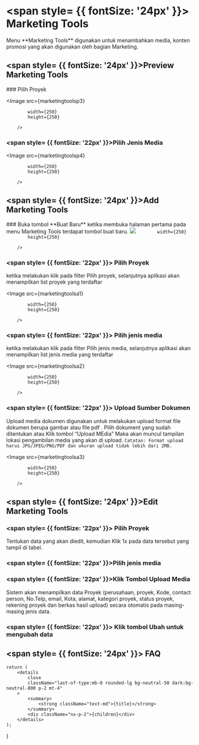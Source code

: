 


#  <span style= {{ fontSize: '24px' }}> Marketing Tools </span>

<div style={{ padding: "1rem" }}>
    Menu **Marketing Tools** digunakan untuk menambahkan media, konten promosi yang akan digunakan oleh bagian Marketing. 

</div>

##  <span style= {{ fontSize: '24px' }}>Preview Marketing Tools</span>

<Steps>
###  <span style= {{ fontSize: '22px' }}>Pilih Proyek</span>

<Image
            src={marketingtoolsp3}
            
            width={250}
            height={250}
                
        />

###  <span style= {{ fontSize: '22px' }}>Pilih Jenis Media</span>

<Image
            src={marketingtoolsp4}
            
            width={250}
            height={250}
                
        />

</Steps>

##  <span style= {{ fontSize: '24px' }}>Add Marketing Tools</span>

<Steps>
###  <span style= {{ fontSize: '22px' }}> Buka tombol **Buat Baru** </span>
ketika membuka halaman pertama pada menu Marketing Tools terdapat tombol buat baru.
<Image
            src={marketingtoolsa0}
            
            width={250}
            height={250}
                
        />

###  <span style= {{ fontSize: '22px' }}> Pilih Proyek </span>

ketika melakukan klik pada filter Pilih proyek, selanjutnya aplikasi akan menampilkan list proyek yang terdaftar

<Image
            src={marketingtoolsa1}
            
            width={250}
            height={250}
                
        />

###  <span style= {{ fontSize: '22px' }}> Pilih jenis media </span>

ketika melakukan klik pada filter Pilih jenis media, selanjutnya aplikasi akan menampilkan list jenis media yang terdaftar

<Image
            src={marketingtoolsa2}
            
            width={250}
            height={250}
                
        />

###  <span style= {{ fontSize: '22px' }}> Upload Sumber Dokumen </span>

Upload media dokumen digunakan untuk melakukan upload format file dokumen berupa gambar atau file pdf
. Pilih dokument yang sudah ditentukan atau Klik tombol “Upload MEdia” Maka akan muncul tampilan lokasi pengambilan media yang akan di upload.
`Catatan: Format upload harus JPG/JPEG/PNG/PDF dan ukuran upload tidak lebih dari 2MB.`

<Image
            src={marketingtoolsa3}
            
            width={250}
            height={250}
                
        />

</Steps>

##  <span style= {{ fontSize: '24px' }}>Edit Marketing Tools </span>

<Steps>

###  <span style= {{ fontSize: '22px' }}> Pilih Proyek </span>

Tentukan data yang akan diedit, kemudian Klik 1x pada data tersebut yang
tampil di tabel.

###  <span style= {{ fontSize: '22px' }}>Pilih jenis media </span>


###  <span style= {{ fontSize: '22px' }}>Klik Tombol Upload Media </span>

Sistem akan menampilkan data Proyek (perusahaan, proyek, Kode, contact person, No.Telp, email, Kota, alamat,
kategori proyek, status proyek, rekening proyek dan berkas hasil upload) secara otomatis pada masing-masing
jenis data.



###  <span style= {{ fontSize: '22px' }}> Klik tombol **Ubah** untuk mengubah data </span>



</Steps>

##  <span style= {{ fontSize: '24px' }}> FAQ </span>

    return (
        <details
            close
            className="last-of-type:mb-0 rounded-lg bg-neutral-50 dark:bg-neutral-800 p-2 mt-4"
        >
            <summary>
                <strong className="text-md">{title}</strong>
            </summary>
            <div className="nx-p-2">{children}</div>
        </details>
    );
}

<FAQBox title="">
  
</FAQBox>



